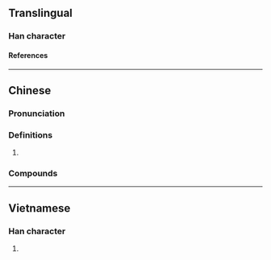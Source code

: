 {{character info/new}}
==Translingual==

===Han character===
{{Han char|rn=75|rad=木|as=10|sn=14|four=46943|canj=DHAJ,XDHAJ|ids=⿰木皋}}

====References====
{{Han ref|kx=0546.251|dkj=15345|dj=0934.170|hdz=21264.130|uh=69D4}}

----

==Chinese==
{{zh-forms}}

===Pronunciation===
{{zh-pron
|m=gāo
|c=gou1
|cat=n
}}

===Definitions===
{{zh-hanzi}}

# {{zh-only|桔槔|[[water]] [[pulley]]; [[well sweep]]|short=y}}

===Compounds===
{{zh-der|桔槔|桔槔烽}}

----

==Vietnamese==

===Han character===
{{vi-readings|rs=木10|reading=cau}}

# {{rfdef|vi|sort=木10}}